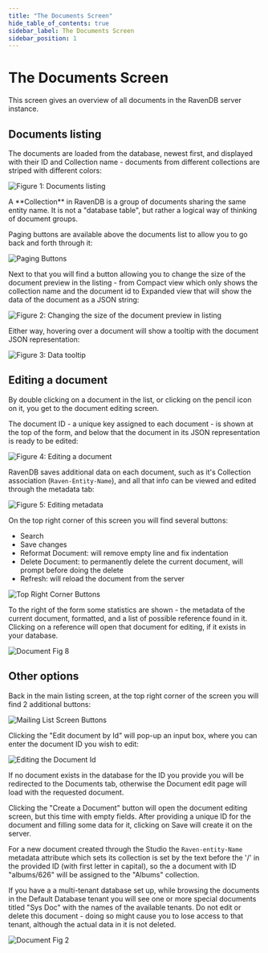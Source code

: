```yaml
---
title: "The Documents Screen"
hide_table_of_contents: true
sidebar_label: The Documents Screen
sidebar_position: 1
---
```



# The Documents Screen

This screen gives an overview of all documents in the RavenDB server instance.

## Documents listing

The documents are loaded from the database, newest first, and displayed with their ID and Collection name - documents from different collections are striped with different colors:

![Figure 1: Documents listing](./assets/studio_documents_1.PNG)

<Admonition type="info" title="">
A **Collection** in RavenDB is a group of documents sharing the same entity name. It is not a "database table", but rather a logical way of thinking of document groups.
</Admonition>

Paging buttons are available above the documents list to allow you to go back and forth through it:

![Paging Buttons](./assets/studio_base_6.PNG)

Next to that you will find a button allowing you to change the size of the document preview in the listing - from Compact view which only shows the collection name and the document id to Expanded view that will show the data of the document as a JSON string:

![Figure 2: Changing the size of the document preview in listing](./assets/studio_base_7.PNG)

Either way, hovering over a document will show a tooltip with the document JSON representation:

![Figure 3: Data tooltip](./assets/studio_documents_3.PNG)

## Editing a document

By double clicking on a document in the list, or clicking on the pencil icon on it, you get to the document editing screen.

The document ID - a unique key assigned to each document - is shown at the top of the form, and below that the document in its JSON representation is ready to be edited:

![Figure 4: Editing a document](./assets/studio_documents_4.PNG)

RavenDB saves additional data on each document, such as it's Collection association (`Raven-Entity-Name`), and all that info can be viewed and edited through the metadata tab:

![Figure 5: Editing metadata](./assets/studio_documents_7.PNG)

On the top right corner of this screen you will find several buttons:

- Search
- Save changes
- Reformat Document: will remove empty line and fix indentation
- Delete Document: to permanently delete the current document, will prompt before doing the delete
- Refresh: will reload the document from the server

![Top Right Corner Buttons](./assets/studio_documents_9.PNG)

To the right of the form some statistics are shown - the metadata of the current document, formatted, and a list of possible reference found in it. Clicking on a reference will open that document for editing, if it exists in your database.

![Document Fig 8](./assets/studio_documents_8.PNG)

## Other options

Back in the main listing screen, at the top right corner of the screen you will find 2 additional buttons:  

![Mailing List Screen Buttons](./assets/studio_base_5.PNG)

Clicking the "Edit document by Id" will pop-up an input box, where you can enter the document ID you wish to edit:

![Editing the Document Id](./assets/studio_base_9.PNG)

If no document exists in the database for the ID you provide you will be redirected to the Documents tab, otherwise the Document edit page will load with the requested document.

Clicking the "Create a Document" button will open the document editing screen, but this time with empty fields. After providing a unique ID for the document and filling some data for it, clicking on Save will create it on the server.

For a new document created through the Studio the `Raven-entity-Name` metadata attribute which sets its collection is set by the text before the '/' in the provided ID (with first letter in capital), so the a document with ID "albums/626" will be assigned to the "Albums" collection.

If you have a a multi-tenant database set up, while browsing the documents in the Default Database tenant you will see one or more special documents titled "Sys Doc" with the names of the available tenants. Do not edit or delete this document - doing so might cause you to lose access to that tenant, although the actual data in it is not deleted.

![Document Fig 2](./assets/studio_documents_2.PNG)
